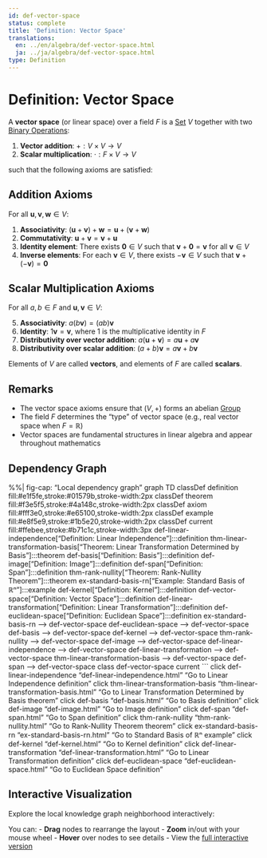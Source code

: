 ```yaml
---
id: def-vector-space
status: complete
title: 'Definition: Vector Space'
translations:
  en: ../en/algebra/def-vector-space.html
  ja: ../ja/algebra/def-vector-space.html
type: Definition
---
```


# Definition: Vector Space {#def-vector-space}

A **vector space** (or linear space) over a field $F$ is a [Set](../logic-set-theory/def-set.qmd) $V$ together with two [Binary Operations](def-binary-operation.qmd):

1. **Vector addition**: $+ : V \times V \to V$
2. **Scalar multiplication**: $\cdot : F \times V \to V$

such that the following axioms are satisfied:

## Addition Axioms

For all $\mathbf{u}, \mathbf{v}, \mathbf{w} \in V$:

1. **Associativity**: $(\mathbf{u} + \mathbf{v}) + \mathbf{w} = \mathbf{u} + (\mathbf{v} + \mathbf{w})$
2. **Commutativity**: $\mathbf{u} + \mathbf{v} = \mathbf{v} + \mathbf{u}$
3. **Identity element**: There exists $\mathbf{0} \in V$ such that $\mathbf{v} + \mathbf{0} = \mathbf{v}$ for all $\mathbf{v} \in V$
4. **Inverse elements**: For each $\mathbf{v} \in V$, there exists $-\mathbf{v} \in V$ such that $\mathbf{v} + (-\mathbf{v}) = \mathbf{0}$

## Scalar Multiplication Axioms

For all $a, b \in F$ and $\mathbf{u}, \mathbf{v} \in V$:

5. **Associativity**: $a(b\mathbf{v}) = (ab)\mathbf{v}$
6. **Identity**: $1\mathbf{v} = \mathbf{v}$, where $1$ is the multiplicative identity in $F$
7. **Distributivity over vector addition**: $a(\mathbf{u} + \mathbf{v}) = a\mathbf{u} + a\mathbf{v}$
8. **Distributivity over scalar addition**: $(a + b)\mathbf{v} = a\mathbf{v} + b\mathbf{v}$

Elements of $V$ are called **vectors**, and elements of $F$ are called **scalars**.

## Remarks

- The vector space axioms ensure that $(V, +)$ forms an abelian [Group](def-group.qmd)
- The field $F$ determines the "type" of vector space (e.g., real vector space when $F = \mathbb{R}$)
- Vector spaces are fundamental structures in linear algebra and appear throughout mathematics

## Dependency Graph

%%| fig-cap: "Local dependency graph"
graph TD
    classDef definition fill:#e1f5fe,stroke:#01579b,stroke-width:2px
    classDef theorem fill:#f3e5f5,stroke:#4a148c,stroke-width:2px
    classDef axiom fill:#fff3e0,stroke:#e65100,stroke-width:2px
    classDef example fill:#e8f5e9,stroke:#1b5e20,stroke-width:2px
    classDef current fill:#ffebee,stroke:#b71c1c,stroke-width:3px
    def-linear-independence["Definition: Linear Independence"]:::definition
    thm-linear-transformation-basis["Theorem: Linear Transformation Determined by Basis"]:::theorem
    def-basis["Definition: Basis"]:::definition
    def-image["Definition: Image"]:::definition
    def-span["Definition: Span"]:::definition
    thm-rank-nullity["Theorem: Rank-Nullity Theorem"]:::theorem
    ex-standard-basis-rn["Example: Standard Basis of ℝⁿ"]:::example
    def-kernel["Definition: Kernel"]:::definition
    def-vector-space["Definition: Vector Space"]:::definition
    def-linear-transformation["Definition: Linear Transformation"]:::definition
    def-euclidean-space["Definition: Euclidean Space"]:::definition
    ex-standard-basis-rn --> def-vector-space
    def-euclidean-space --> def-vector-space
    def-basis --> def-vector-space
    def-kernel --> def-vector-space
    thm-rank-nullity --> def-vector-space
    def-image --> def-vector-space
    def-linear-independence --> def-vector-space
    def-linear-transformation --> def-vector-space
    thm-linear-transformation-basis --> def-vector-space
    def-span --> def-vector-space
    class def-vector-space current
```
    click def-linear-independence "def-linear-independence.html" "Go to Linear Independence definition"
    click thm-linear-transformation-basis "thm-linear-transformation-basis.html" "Go to Linear Transformation Determined by Basis theorem"
    click def-basis "def-basis.html" "Go to Basis definition"
    click def-image "def-image.html" "Go to Image definition"
    click def-span "def-span.html" "Go to Span definition"
    click thm-rank-nullity "thm-rank-nullity.html" "Go to Rank-Nullity Theorem theorem"
    click ex-standard-basis-rn "ex-standard-basis-rn.html" "Go to Standard Basis of ℝⁿ example"
    click def-kernel "def-kernel.html" "Go to Kernel definition"
    click def-linear-transformation "def-linear-transformation.html" "Go to Linear Transformation definition"
    click def-euclidean-space "def-euclidean-space.html" "Go to Euclidean Space definition"

## Interactive Visualization

Explore the local knowledge graph neighborhood interactively:

::: {.graph-viz data-id="def-vector-space" data-width="700" data-height="500"}
:::

You can:
- **Drag** nodes to rearrange the layout
- **Zoom** in/out with your mouse wheel
- **Hover** over nodes to see details
- View the [full interactive version](../../output/interactive/def-vector-space.html){target="_blank"}

